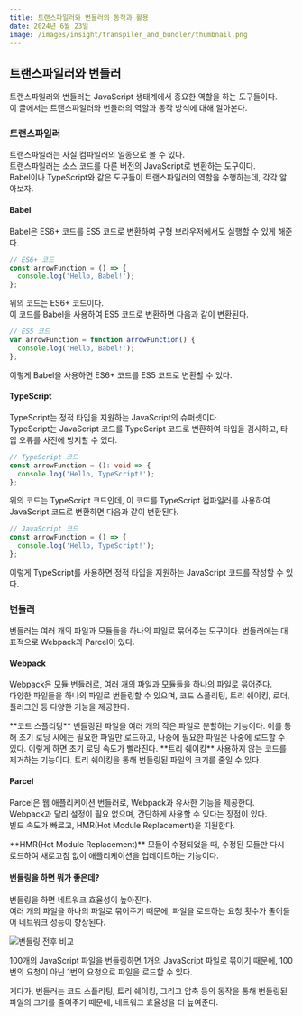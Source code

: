 ```yaml
---
title: 트랜스파일러와 번들러의 동작과 활용
date: 2024년 6월 23일
image: /images/insight/transpiler_and_bundler/thumbnail.png
---
```


## 트랜스파일러와 번들러

트랜스파일러와 번들러는 JavaScript 생태계에서 중요한 역할을 하는 도구들이다. <br/>
이 글에서는 트랜스파일러와 번들러의 역할과 동작 방식에 대해 알아본다.

### 트랜스파일러

트랜스파일러는 사실 컴파일러의 일종으로 볼 수 있다. <br/>
트랜스파일러는 소스 코드를 다른 버전의 JavaScript로 변환하는 도구이다. <br/>
Babel이나 TypeScript와 같은 도구들이 트랜스파일러의 역할을 수행하는데, 각각 알아보자.

#### Babel

Babel은 ES6+ 코드를 ES5 코드로 변환하여 구형 브라우저에서도 실행할 수 있게 해준다. <br/>

```javascript
// ES6+ 코드
const arrowFunction = () => {
  console.log('Hello, Babel!');
};
```

위의 코드는 ES6+ 코드이다. <br/>
이 코드를 Babel을 사용하여 ES5 코드로 변환하면 다음과 같이 변환된다.

```javascript
// ES5 코드
var arrowFunction = function arrowFunction() {
  console.log('Hello, Babel!');
};
```

이렇게 Babel을 사용하면 ES6+ 코드를 ES5 코드로 변환할 수 있다.

#### TypeScript

TypeScript는 정적 타입을 지원하는 JavaScript의 슈퍼셋이다. <br/>
TypeScript는 JavaScript 코드를 TypeScript 코드로 변환하여 타입을 검사하고, 타입 오류를 사전에 방지할 수 있다.

```typescript
// TypeScript 코드
const arrowFunction = (): void => {
  console.log('Hello, TypeScript!');
};
```

위의 코드는 TypeScript 코드인데, 이 코드를 TypeScript 컴파일러를 사용하여 JavaScript 코드로 변환하면 다음과 같이 변환된다.

```javascript
// JavaScript 코드
const arrowFunction = () => {
  console.log('Hello, TypeScript!');
};
```

이렇게 TypeScript를 사용하면 정적 타입을 지원하는 JavaScript 코드를 작성할 수 있다.

### 번들러

번들러는 여러 개의 파일과 모듈들을 하나의 파일로 묶어주는 도구이다. 번들러에는 대표적으로 Webpack과 Parcel이 있다.

#### Webpack

Webpack은 모듈 번들러로, 여러 개의 파일과 모듈들을 하나의 파일로 묶어준다. <br/>
다양한 파일들을 하나의 파일로 번들링할 수 있으며, 코드 스플리팅, 트리 쉐이킹, 로더, 플러그인 등 다양한 기능을 제공한다.


<Callout type='info' emoji='💡'>
  **코드 스플리팅** 번들링된 파일을 여러 개의 작은 파일로 분할하는 기능이다.
  이를 통해 초기 로딩 시에는 필요한 파일만 로드하고, 나중에 필요한 파일은 나중에
  로드할 수 있다. 이렇게 하면 초기 로딩 속도가 빨라진다.
</Callout>

<Callout type='info' emoji='💡'>
  **트리 쉐이킹** 사용하지 않는 코드를 제거하는 기능이다. 트리 쉐이킹을 통해
  번들링된 파일의 크기를 줄일 수 있다.
</Callout>

#### Parcel

Parcel은 웹 애플리케이션 번들러로, Webpack과 유사한 기능을 제공한다. <br/>
Webpack과 달리 설정이 필요 없으며, 간단하게 사용할 수 있다는 장점이 있다. <br/>
빌드 속도가 빠르고, HMR(Hot Module Replacement)을 지원한다.

<Callout type='info' emoji='💡'>
  **HMR(Hot Module Replacement)** 모듈이 수정되었을 때, 수정된 모듈만 다시
  로드하여 새로고침 없이 애플리케이션을 업데이트하는 기능이다.
</Callout>

#### 번들링을 하면 뭐가 좋은데?

번들링을 하면 네트워크 효율성이 높아진다. <br/>
여러 개의 파일을 하나의 파일로 묶어주기 때문에, 파일을 로드하는 요청 횟수가 줄어들어 네트워크 성능이 향상된다.

![번들링 전후 비교](/images/insight/transpiler_and_bundler/with_or_without_bundler.png)

100개의 JavaScript 파일을 번들링하면 1개의 JavaScript 파일로 묶이기 때문에, 100번의 요청이 아닌 1번의 요청으로 파일을 로드할 수 있다.

게다가, 번들러는 코드 스플리팅, 트리 쉐이킹, 그리고 압축 등의 동작을 통해 번들링된 파일의 크기를 줄여주기 때문에, 네트워크 효율성을 더 높여준다.
